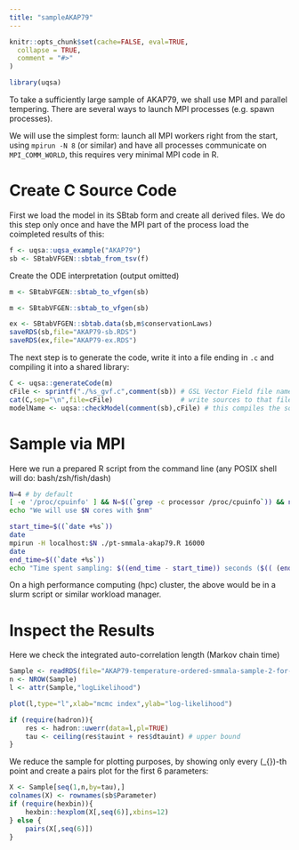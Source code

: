 ```yaml
---
title: "sampleAKAP79"
---
```


```r
knitr::opts_chunk$set(cache=FALSE, eval=TRUE,
  collapse = TRUE,
  comment = "#>"
)
```

```r
library(uqsa)
```

To take a sufficiently large sample of AKAP79, we shall use MPI and
parallel tempering. There are several ways to launch MPI processes (e.g. spawn processes).

We will use the simplest form: launch all MPI workers right from the
start, using `mpirun -N 8` (or similar) and have all processes
communicate on `MPI_COMM_WORLD`, this requires very minimal MPI code in R.

# Create C Source Code

First we load the model in its SBtab form and create all derived
files. We do this step only once and have the MPI part of the process
load the coimpleted results of this:

```r
f <- uqsa::uqsa_example("AKAP79")
sb <- SBtabVFGEN::sbtab_from_tsv(f)
```

Create the ODE interpretation (output omitted)
```r
m <- SBtabVFGEN::sbtab_to_vfgen(sb)
```
```r
m <- SBtabVFGEN::sbtab_to_vfgen(sb)
```

```r
ex <- SBtabVFGEN::sbtab.data(sb,m$conservationLaws)
saveRDS(sb,file="AKAP79-sb.RDS")
saveRDS(ex,file="AKAP79-ex.RDS")
```

The next step is to generate the code, write it into a file ending in
`.c` and compiling it into a shared library:

```r
C <- uqsa::generateCode(m)
cFile <- sprintf("./%s_gvf.c",comment(sb)) # GSL Vector Field file name
cat(C,sep="\n",file=cFile)                 # write sources to that file
modelName <- uqsa::checkModel(comment(sb),cFile) # this compiles the sources
```

# Sample via MPI

Here we run a prepared R script from the command line (any POSIX shell will do: bash/zsh/fish/dash)

```sh
N=4 # by default
[ -e '/proc/cpuinfo' ] && N=$((`grep -c processor /proc/cpuinfo`)) && nm="`grep -m1 'model name' /proc/cpuinfo`"
echo "We will use $N cores with $nm"

start_time=$((`date +%s`))
date
mpirun -H localhost:$N ./pt-smmala-akap79.R 16000
date
end_time=$((`date +%s`))
echo "Time spent sampling: $((end_time - start_time)) seconds ($(( (end_time - start_time)/60 )) minutes)."
```

On a high performance computing (hpc) cluster, the above would be in a
slurm script or similar workload manager.

# Inspect the Results

Here we check the integrated auto-correlation length (Markov chain
time)

```r
Sample <- readRDS(file="AKAP79-temperature-ordered-smmala-sample-2-for-rank-0.RDS")
n <- NROW(Sample)
l <- attr(Sample,"logLikelihood")

plot(l,type="l",xlab="mcmc index",ylab="log-likelihood")

if (require(hadron)){
    res <- hadron::uwerr(data=l,pl=TRUE)
    tau <- ceiling(res$tauint + res$dtauint) # upper bound
}
```

We reduce the sample for plotting purposes, by showing only every \(\tau_{\text{int.}}\)-th point and create a pairs plot for the first 6 parameters:

```r
X <- Sample[seq(1,n,by=tau),]
colnames(X) <- rownames(sb$Parameter)
if (require(hexbin)){
    hexbin::hexplom(X[,seq(6)],xbins=12)
} else {
    pairs(X[,seq(6)])
}
```
